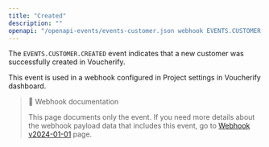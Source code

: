 ```yaml
---
title: "Created"
description: ""
openapi: "/openapi-events/events-customer.json webhook EVENTS.CUSTOMER.CREATED"
---
```


The `EVENTS.CUSTOMER.CREATED` event indicates that a new customer was successfully created in Voucherify.

This event is used in a webhook configured in Project settings in Voucherify dashboard.

> 📘 Webhook documentation
>
> This page documents only the event. If you need more details about the webhook payload data that includes this event, go to [Webhook v2024-01-01](/api-reference/introduction-to-webhooks "Introduction to webhooks v2024-01-01") page.